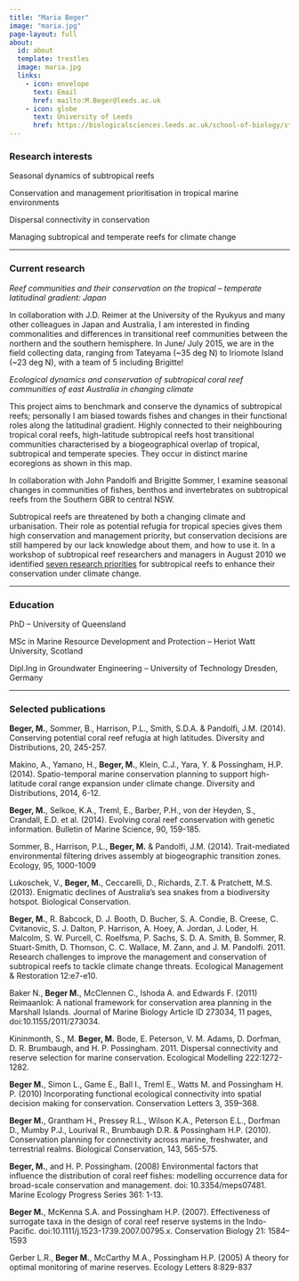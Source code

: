 ```yaml
---
title: "Maria Beger"
image: "maria.jpg"
page-layout: full
about:
  id: about
  template: trestles
  image: maria.jpg
  links:
    - icon: envelope
      text: Email
      href: mailto:M.Beger@leeds.ac.uk
    - icon: globe
      text: University of Leeds
      href: https://biologicalsciences.leeds.ac.uk/school-of-biology/staff/24/dr-maria-beger
---
```


### Research interests

Seasonal dynamics of subtropical reefs

Conservation and management prioritisation in tropical marine environments

Dispersal connectivity in conservation

Managing subtropical and temperate reefs for climate change

---

### Current research

*Reef communities and their conservation on the tropical – temperate latitudinal gradient: Japan*

In collaboration with J.D. Reimer at the University of the Ryukyus and many other colleagues in Japan and Australia, I am interested in finding commonalities and differences in transitional reef communities between the northern and the southern hemisphere.  In June/ July 2015, we are in the field collecting data, ranging from Tateyama (~35 deg N) to Iriomote Island (~23 deg N), with a team of 5 including Brigitte!

*Ecological dynamics and conservation of subtropical coral reef communities of east Australia in changing climate*

This project aims to benchmark and conserve the dynamics of subtropical reefs; personally I am biased towards fishes and changes in their functional roles along the latitudinal gradient.  Highly connected to their neighbouring tropical coral reefs, high-latitude subtropical reefs host transitional communities characterised by a biogeographical overlap of tropical, subtropical and temperate species. They occur in distinct marine ecoregions as shown in this map.

In collaboration with John Pandolfi and Brigitte Sommer, I examine seasonal changes in communities of fishes, benthos and invertebrates on subtropical reefs from the Southern GBR to central NSW.

Subtropical reefs are threatened by both a changing climate and urbanisation. Their role as potential refugia for tropical species gives them high conservation and management priority, but conservation decisions are still hampered by our lack knowledge about them, and how to use it.  In a workshop of subtropical reef researchers and managers in August 2010 we identified [seven research priorities](www.susra.org) for subtropical reefs to enhance their conservation under climate change.

---

### Education

PhD – University of Queensland

MSc in Marine Resource Development and Protection –  Heriot Watt University, Scotland

Dipl.Ing in Groundwater Engineering – University of Technology Dresden, Germany

---

### Selected publications

**Beger, M.**, Sommer, B., Harrison, P.L., Smith, S.D.A. & Pandolfi, J.M. (2014). Conserving potential coral reef refugia at high latitudes. Diversity and Distributions, 20, 245-257.

Makino, A., Yamano, H., **Beger, M.**, Klein, C.J., Yara, Y. & Possingham, H.P. (2014). Spatio-temporal marine conservation planning to support high-latitude coral range expansion under climate change. Diversity and Distributions, 2014, 6-12.

**Beger, M.**, Selkoe, K.A., Treml, E., Barber, P.H., von der Heyden, S., Crandall, E.D. et al. (2014). Evolving coral reef conservation with genetic information. Bulletin of Marine Science, 90, 159-185.

Sommer, B., Harrison, P.L., **Beger, M.** & Pandolfi, J.M. (2014). Trait-mediated environmental filtering drives assembly at biogeographic transition zones. Ecology, 95, 1000-1009

Lukoschek, V., **Beger, M.**, Ceccarelli, D., Richards, Z.T. & Pratchett, M.S. (2013). Enigmatic declines of Australia’s sea snakes from a biodiversity hotspot. Biological Conservation.

**Beger, M.**, R. Babcock, D. J. Booth, D. Bucher, S. A. Condie, B. Creese, C. Cvitanovic, S. J. Dalton, P. Harrison, A. Hoey, A. Jordan, J. Loder, H. Malcolm, S. W. Purcell, C. Roelfsma, P. Sachs, S. D. A. Smith, B. Sommer, R. Stuart-Smith, D. Thomson, C. C. Wallace, M. Zann, and J. M. Pandolfi. 2011. Research challenges to improve the management and conservation of subtropical reefs to tackle climate change threats. Ecological Management & Restoration 12:e7-e10.

Baker N., **Beger M.**, McClennen C., Ishoda A. and Edwards F. (2011) Reimaanlok: A national framework for conservation area planning in the Marshall Islands. Journal of Marine Biology Article ID 273034, 11 pages, doi:10.1155/2011/273034.

Kininmonth, S., M. **Beger, M.** Bode, E. Peterson, V. M. Adams, D. Dorfman, D. R. Brumbaugh, and H. P. Possingham. 2011. Dispersal connectivity and reserve selection for marine conservation. Ecological Modelling 222:1272-1282.

**Beger M.**, Simon L., Game E., Ball I., Treml E., Watts M. and Possingham H. P. (2010) Incorporating functional ecological connectivity into spatial decision making for conservation. Conservation Letters 3, 359–368.

**Beger M.**, Grantham H., Pressey R.L., Wilson K.A., Peterson E.L., Dorfman D., Mumby P.J., Lourival R., Brumbaugh D.R. & Possingham H.P. (2010). Conservation planning for connectivity across marine, freshwater, and terrestrial realms. Biological Conservation, 143, 565-575.

**Beger, M.**, and H. P. Possingham. (2008) Environmental factors that influence the distribution of coral reef fishes: modelling occurrence data for broad-scale conservation and management. doi: 10.3354/meps07481. Marine Ecology Progress Series 361: 1-13.

**Beger M.**, McKenna S.A. and Possingham H.P. (2007). Effectiveness of surrogate taxa in the design of coral reef reserve systems in the Indo-Pacific. doi:10.1111/j.1523-1739.2007.00795.x. Conservation Biology 21: 1584–1593

Gerber L.R., **Beger M.**, McCarthy M.A., Possingham H.P. (2005) A theory for optimal monitoring of marine reserves. Ecology Letters 8:829-837